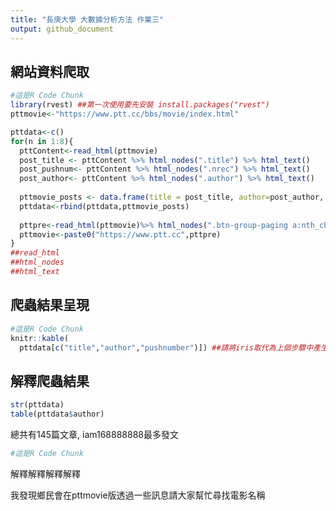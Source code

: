 ```yaml
---
title: "長庚大學 大數據分析方法 作業三"
output: github_document
---
```


## 網站資料爬取
```r
#這是R Code Chunk
library(rvest) ##第一次使用要先安裝 install.packages("rvest")
pttmovie<-"https://www.ptt.cc/bbs/movie/index.html"

pttdata<-c()
for(n in 1:8){
  pttContent<-read_html(pttmovie)
  post_title <- pttContent %>% html_nodes(".title") %>% html_text()
  post_pushnum<- pttContent %>% html_nodes(".nrec") %>% html_text()
  post_author<- pttContent %>% html_nodes(".author") %>% html_text()
  
  pttmovie_posts <- data.frame(title = post_title, author=post_author, pushnumber=post_pushnum)
  pttdata<-rbind(pttdata,pttmovie_posts)
  
  pttpre<-read_html(pttmovie)%>% html_nodes(".btn-group-paging a:nth_child(2)") %>% html_attr("href")
  pttmovie<-paste0("https://www.ptt.cc",pttpre)
}
##read_html
##html_nodes
##html_text
```

## 爬蟲結果呈現
```r
#這是R Code Chunk
knitr::kable(
  pttdata[c("title","author","pushnumber")]) ##請將iris取代為上個步驟中產生的爬蟲資料資料框
```

## 解釋爬蟲結果 
```r
str(pttdata)
table(pttdata$author)
```
總共有145篇文章,
iam168888888最多發文


```r
#這是R Code Chunk
```

解釋解釋解釋解釋

我發現鄉民會在pttmovie版透過一些訊息請大家幫忙尋找電影名稱


